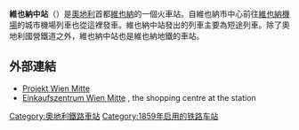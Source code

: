 {{Infobox station
| name                = 維也納中站
| image               =Wien_03_Bahnhof_Wien_Mitte_b.jpg
| image_caption       = 
| address             = 維也納
| country             = {{AUT}}
| iso_region          = AT-9
| coordinates_display = inline,title
| latd                = 48.206389
| latm                = 
| lats                = 
| latNS               = 
| longd               = 16.384722
| longm               = 
| longs               = 
| longEW              = 
| elevation           = 
| line                = 
| connections         = *城鐵：S1、S2、S3、S7
*{{link-en|城市機場列車|City Airport Train}}
*{{link-en|蘭德街站 (維也納地鐵)|Landstraße (Vienna U-Bahn)}} {{Public transport Vienna|U3}}{{Public transport Vienna|U4}}
| code                = 
| platform            = 3
| opened              = {{Start date|1859|df=y}}
| architect           = 
| closed              = 
| rebuilt             = 
| electrified         = 
| owned               = [[奧地利聯邦鐵路|ÖBB]]
| operator            = [[奧地利聯邦鐵路|ÖBB]]
| services            = 
| map_type            = Austria
| map_size            = 300
| map_locator         = 
}}
'''維也納中站'''（{{lang-de|Bahnhof Wien Mitte}}）是[[奧地利|奧地利]]首都[[維也納|維也納]]的一個火車站。自維也納市中心前往[[維也納機場|維也納機場]]的城市機場列車也從這裡發車。維也納中站發出的列車主要為短途列車。除了奧地利國營鐵道之外，維也納中站也是維也納地鐵的車站。
==外部連結==
{{Commonscat-inline|Wien Mitte train station}}
* [http://www.wienmitte.at/ Projekt Wien Mitte] {{Wayback|url=http://www.wienmitte.at/ |date=20150902081027 }} {{de icon}}
* [http://www.wienmitte-themall.at/ Einkaufszentrum Wien Mitte] {{Wayback|url=http://www.wienmitte-themall.at/ |date=20151006120114 }}, the shopping centre at the station {{de icon}}
[[Category:奧地利鐵路車站|Category:奧地利鐵路車站]]
[[Category:1859年启用的铁路车站|Category:1859年启用的铁路车站]]
